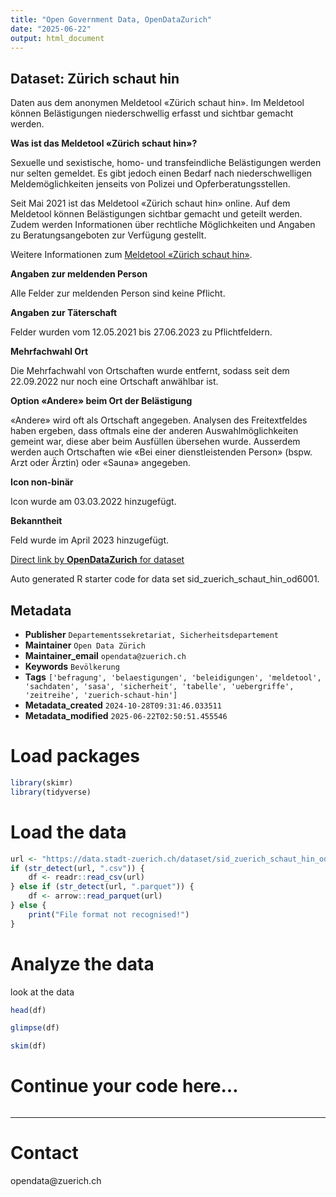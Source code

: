 ```yaml
---
title: "Open Government Data, OpenDataZurich"
date: "2025-06-22"
output: html_document
---
```


## Dataset: Zürich schaut hin

Daten aus dem anonymen Meldetool «Zürich schaut hin». Im Meldetool können Belästigungen niederschwellig erfasst und sichtbar gemacht werden.

**Was ist das Meldetool «Zürich schaut hin»?**

Sexuelle und sexistische, homo- und transfeindliche Belästigungen werden nur selten gemeldet. Es gibt jedoch einen Bedarf nach niederschwelligen Meldemöglichkeiten jenseits von Polizei und Opferberatungsstellen.

Seit Mai 2021 ist das Meldetool «Zürich schaut hin» online. Auf dem Meldetool können Belästigungen sichtbar gemacht und geteilt werden. Zudem werden Informationen über rechtliche Möglichkeiten und Angaben zu Beratungsangeboten zur Verfügung gestellt. 

Weitere Informationen zum [Meldetool «Zürich schaut hin»](https://www.stadt-zuerich.ch/de/lebenslagen/unterstuetzung-und-beratung/diversitaet-und-inklusion/gleichstellung/projekte/zurich-schaut-hin.html).

[]()

**Angaben zur meldenden Person**

Alle Felder zur meldenden Person sind keine Pflicht.

[]()

**Angaben zur Täterschaft**

Felder wurden vom 12.05.2021 bis 27.06.2023 zu Pflichtfeldern.

[]()

**Mehrfachwahl Ort**

Die Mehrfachwahl von Ortschaften wurde entfernt, sodass seit dem 22.09.2022 nur noch eine Ortschaft anwählbar ist.

[]()

**Option «Andere» beim Ort der Belästigung**

«Andere» wird oft als Ortschaft angegeben. Analysen des Freitextfeldes haben ergeben, dass oftmals eine der anderen Auswahlmöglichkeiten gemeint war, diese aber beim Ausfüllen übersehen wurde. Ausserdem werden auch Ortschaften wie «Bei einer dienstleistenden Person» (bspw. Arzt oder Ärztin) oder «Sauna» angegeben.

[]()

**Icon non-binär**

Icon wurde am 03.03.2022 hinzugefügt.

[]()

**Bekanntheit**

Feld wurde im April 2023 hinzugefügt.

[]()



[Direct link by **OpenDataZurich** for dataset](https://data.stadt-zuerich.ch/dataset/sid_zuerich_schaut_hin_od6001)

Auto generated R starter code for data set sid_zuerich_schaut_hin_od6001.

## Metadata

- **Publisher** `Departementssekretariat, Sicherheitsdepartement`
- **Maintainer** `Open Data Zürich`
- **Maintainer_email** `opendata@zuerich.ch`
- **Keywords** `Bevölk­erung`
- **Tags** `['befragung', 'belaestigungen', 'beleidigungen', 'meldetool', 'sachdaten', 'sasa', 'sicherheit', 'tabelle', 'uebergriffe', 'zeitreihe', 'zuerich-schaut-hin']`
- **Metadata_created** `2024-10-28T09:31:46.033511`
- **Metadata_modified** `2025-06-22T02:50:51.455546`


# Load packages

```r
library(skimr)
library(tidyverse)
```

# Load the data

```r
url <- "https://data.stadt-zuerich.ch/dataset/sid_zuerich_schaut_hin_od6001/download/BEV600OD6001.csv"
if (str_detect(url, ".csv")) {
    df <- readr::read_csv(url)
} else if (str_detect(url, ".parquet")) {
    df <- arrow::read_parquet(url)
} else {
    print("File format not recognised!")
}
```

# Analyze the data

look at the data
```r
head(df)
```

```r
glimpse(df)
```

```r
skim(df)
```

# Continue your code here...

```r

```

------------------------------------------------------------------------

# Contact

opendata@zuerich.ch
